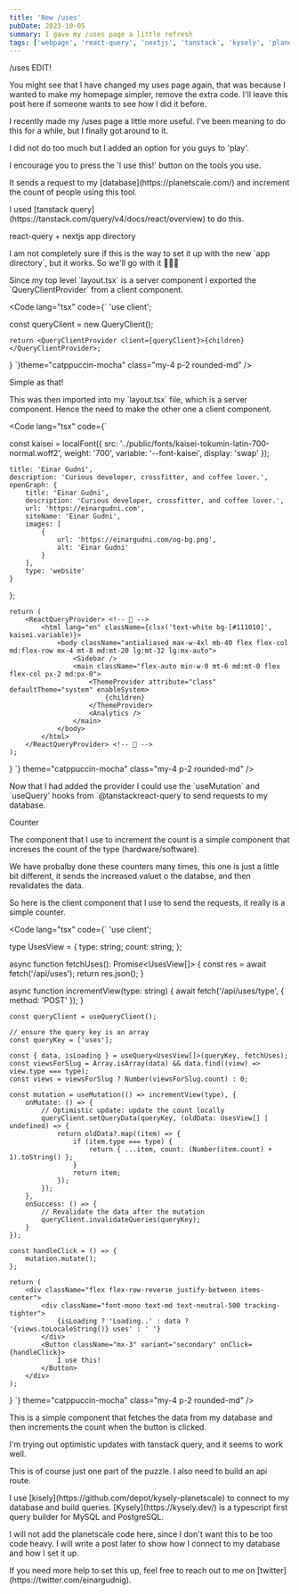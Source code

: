 ```yaml
---
title: 'New /uses'
pubDate: 2023-10-05
summary: I gave my /uses page a little refresh
tags: ['webpage', 'react-query', 'nextjs', 'tanstack', 'kysely', 'planetscale']
---
```


<MarkdownPostLayout frontmatter={frontmatter}>

<Heading>
 /uses
</Heading>

<SubHeading>
EDIT!
</SubHeading>

<p class=" mb-3 text-xs">You might see that I have changed my uses page again, that was because I wanted to make my homepage simpler, remove the extra code.
I'll leave this post here if someone wants to see how I did it before.</p>



<p class="mt-3">I recently made my /uses page a little more useful. I've been meaning to do this for a while, but I finally got around to it.</p>

<p class="mt-2">I did not do too much but I added an option for you guys to 'play'.</p>

<p class="mt-2">I encourage you to press the 'I use this!' button on the tools you use.</p>

<p class="mt-2">It sends a request to my [database](https://planetscale.com/) and increment the count of people using this tool.</p>
<p class="mt-2">I used [tanstack query](https://tanstack.com/query/v4/docs/react/overview) to do this.</p>

<SubHeading>
	react-query + nextjs app directory
</SubHeading>

<p>I am not completely sure if this is the way to set it up with the new `app directory`, but it works. So we'll go with it 🤷🏼‍♂️</p>

<p class="mt-2">Since my top level `layout.tsx` is a server component I exported the `QueryClientProvider` from a client component.</p>

<Code lang="tsx" code={`
'use client';


const queryClient = new QueryClient();

	return <QueryClientProvider client={queryClient}>{children}</QueryClientProvider>;
}
`}theme="catppuccin-mocha" class="my-4 p-2 rounded-md" />

<p>Simple as that!</p>

<p class="mt-2">This was then imported into my `layout.tsx` file, which is a server component. Hence the need to make the other one a client component.</p>

<Code lang="tsx" code={`

const kaisei = localFont({
	src: '../public/fonts/kaisei-tokumin-latin-700-normal.woff2',
	weight: '700',
	variable: '--font-kaisei',
	display: 'swap'
});

	title: 'Einar Gudni',
	description: 'Curious developer, crossfitter, and coffee lover.',
	openGraph: {
		title: 'Einar Gudni',
		description: 'Curious developer, crossfitter, and coffee lover.',
		url: 'https://einargudni.com',
		siteName: 'Einar Gudni',
		images: [
			{
				url: 'https://einargudni.com/og-bg.png',
				alt: 'Einar Gudni'
			}
		],
		type: 'website'
	}
};

	return (
		<ReactQueryProvider> <!-- 📢 -->
			<html lang="en" className={clsx('text-white bg-[#111010]', kaisei.variable)}>
				<body className="antialiased max-w-4xl mb-40 flex flex-col md:flex-row mx-4 mt-8 md:mt-20 lg:mt-32 lg:mx-auto">
					<Sidebar />
					<main className="flex-auto min-w-0 mt-6 md:mt-0 flex flex-col px-2 md:px-0">
						<ThemeProvider attribute="class" defaultTheme="system" enableSystem>
							{children}
						</ThemeProvider>
						<Analytics />
					</main>
				</body>
			</html>
		</ReactQueryProvider> <!-- 📢 -->
	);
}
`} theme="catppuccin-mocha" class="my-4 p-2 rounded-md" />

<p>Now that I had added the provider I could use the `useMutation` and `useQuery' hooks from `@tanstackreact-query`to send requests to my database.</p>

<Callout emoji="💡" text="But remember I cannot use hooks in server components, so I had to use the`useClient` hook to be able to use these hooks." />

<SubHeading>
  Counter
</SubHeading>

<p>The component that I use to increment the count is a simple component that increses the count of the type (hardware/software).</p>

<p class="mt-2">We have probalby done these counters many times, this one is just a little bit different, it sends the increased valuet o the databse, and then revalidates the data.</p>

<p class="mt-2">So here is the client component that I use to send the requests, it really is a simple counter.</p>

<Code lang="tsx" code={`
'use client';


type UsesView = {
	type: string;
	count: string;
};

async function fetchUses(): Promise<UsesView[]> {
	const res = await fetch('/api/uses');
	return res.json();
}

async function incrementView(type: string) {
	await fetch('/api/uses/type', {
		method: 'POST'
	});
}

	const queryClient = useQueryClient();

	// ensure the query key is an array
	const queryKey = ['uses'];

	const { data, isLoading } = useQuery<UsesView[]>(queryKey, fetchUses);
	const viewsForSlug = Array.isArray(data) && data.find((view) => view.type === type);
	const views = viewsForSlug ? Number(viewsForSlug.count) : 0;

	const mutation = useMutation(() => incrementView(type), {
		onMutate: () => {
			// Optimistic update: update the count locally
			queryClient.setQueryData(queryKey, (oldData: UsesView[] | undefined) => {
				return oldData?.map((item) => {
					if (item.type === type) {
						return { ...item, count: (Number(item.count) + 1).toString() };
					}
					return item;
				});
			});
		},
		onSuccess: () => {
			// Revalidate the data after the mutation
			queryClient.invalidateQueries(queryKey);
		}
	});

	const handleClick = () => {
		mutation.mutate();
	};

	return (
		<div className="flex flex-row-reverse justify-between items-center">
			<div className="font-mono text-md text-neutral-500 tracking-tighter">
				{isLoading ? 'Loading..' : data ? '{views.toLocaleString()} uses' : ' ​'}
			</div>
			<Button className="mx-3" variant="secondary" onClick={handleClick}>
				I use this!
			</Button>
		</div>
	);
}
`} theme="catppuccin-mocha" class="my-4 p-2 rounded-md" />

<p>This is a simple component that fetches the data from my database and then increments the count when the button is clicked.</p>
<p class="mt-2">I'm trying out optimistic updates with tanstack query, and it seems to work well.</p>

<p>This is of course just one part of the puzzle. I also need to build an api route.</p>
<p class="mt-2">I use [kisely](https://github.com/depot/kysely-planetscale) to connect to my database and build queries.
[Kysely](https://kysely.dev/) is a typescript first query builder for MySQL and PostgreSQL.</p>

<p class="mt-2">I will not add the planetscale code here, since I don't want this to be too code heavy. I will write a post later to show how I connect to my database and how I set it up.</p>
<p>If you need more help to set this up, feel free to reach out to me on [twitter](https://twitter.com/einargudnig).</p>

</MarkdownPostLayout>
